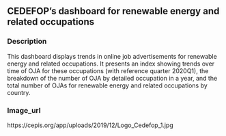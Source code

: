## CEDEFOP's dashboard for renewable energy and related occupations
### Description

This dashboard displays trends in online job advertisements for renewable energy and related occupations. It presents an index showing trends over time of OJA for these occupations (with reference quarter 2020Q1), the breakdown of the number of OJA by detailed occupation in a year, and the total number of OJAs for renewable energy and related occupations by country.

### Image_url

https://cepis.org/app/uploads/2019/12/Logo_Cedefop_1.jpg

